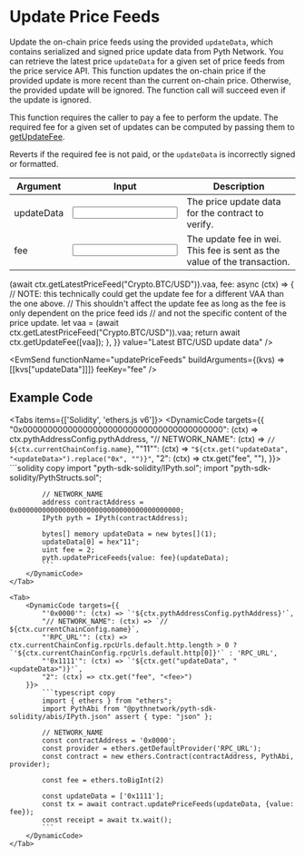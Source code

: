 
# Update Price Feeds

Update the on-chain price feeds using the provided `updateData`, which contains serialized and signed price update data from Pyth Network.
You can retrieve the latest price `updateData` for a given set of price feeds from the price service API.
This function updates the on-chain price if the provided update is more recent than the current on-chain price.
Otherwise, the provided update will be ignored.
The function call will succeed even if the update is ignored.

This function requires the caller to pay a fee to perform the update.
The required fee for a given set of updates can be computed by passing them to [getUpdateFee](get-update-fee).

Reverts if the required fee is not paid, or the `updateData` is incorrectly signed or formatted.

<div className="mt-6 overflow-x-auto">

| Argument                                           | Input                                                 | Description                                                              |
| -------------------------------------------------- | ----------------------------------------------------- | ------------------------------------------------------------------------ |
| <Arg required={true} type="hex[]">updateData</Arg> | <Input id="updateData" format={InputFormats.ZeroX} /> | The price update data for the contract to verify.                        |
| <Arg required={true} type="wei">fee</Arg>          | <Input id="fee" format={InputFormats.BigInt}/>        | The update fee in wei. This fee is sent as the value of the transaction. |

</div>

<Examples>
  <Example
    keyValues={{
      updateData: async (ctx) =>
        (await ctx.getLatestPriceFeed("Crypto.BTC/USD")).vaa,
      fee: async (ctx) => {
        // NOTE: this technically could get the update fee for a different VAA than the one above.
        // This shouldn't affect the update fee as long as the fee is only dependent on the price feed ids
        // and not the specific content of the price update.
        let vaa = (await ctx.getLatestPriceFeed("Crypto.BTC/USD")).vaa;
        return await ctx.getUpdateFee([vaa]);
      },
    }}
    value="Latest BTC/USD update data"
  />
</Examples>

<EvmSend
  functionName="updatePriceFeeds"
  buildArguments={(kvs) => [[kvs["updateData"]]]}
  feeKey="fee"
/>

## Example Code

<Tabs items={['Solidity', 'ethers.js v6']}>
    <Tab>
        <DynamicCode targets={{
            "0x0000000000000000000000000000000000000000": (ctx) => ctx.pythAddressConfig.pythAddress,
            "// NETWORK_NAME": (ctx) => `// ${ctx.currentChainConfig.name}`,
            "\"11\"": (ctx) => `"${ctx.get("updateData", "<updateData>").replace("0x", "")}"`,
            "2": (ctx) => ctx.get("fee", "<fee>"),
        }}>
            ```solidity copy
            import "pyth-sdk-solidity/IPyth.sol";
            import "pyth-sdk-solidity/PythStructs.sol";

            // NETWORK_NAME
            address contractAddress = 0x0000000000000000000000000000000000000000;
            IPyth pyth = IPyth(contractAddress);

            bytes[] memory updateData = new bytes[](1);
            updateData[0] = hex"11";
            uint fee = 2;
            pyth.updatePriceFeeds{value: fee}(updateData);
            ```
        </DynamicCode>
    </Tab>

    <Tab>
        <DynamicCode targets={{
            "'0x0000'": (ctx) => `'${ctx.pythAddressConfig.pythAddress}'`,
            "// NETWORK_NAME": (ctx) => `// ${ctx.currentChainConfig.name}`,
            "'RPC_URL'": (ctx) => ctx.currentChainConfig.rpcUrls.default.http.length > 0 ? `'${ctx.currentChainConfig.rpcUrls.default.http[0]}'` : 'RPC_URL',
            "'0x1111'": (ctx) => `'${ctx.get("updateData", "<updateData>")}'`,
            "2": (ctx) => ctx.get("fee", "<fee>")
        }}>
            ```typescript copy
            import { ethers } from "ethers";
            import PythAbi from "@pythnetwork/pyth-sdk-solidity/abis/IPyth.json" assert { type: "json" };

            // NETWORK_NAME
            const contractAddress = '0x0000';
            const provider = ethers.getDefaultProvider('RPC_URL');
            const contract = new ethers.Contract(contractAddress, PythAbi, provider);

            const fee = ethers.toBigInt(2)

            const updateData = ['0x1111'];
            const tx = await contract.updatePriceFeeds(updateData, {value: fee});
            const receipt = await tx.wait();
            ```
        </DynamicCode>
    </Tab>

</Tabs>
